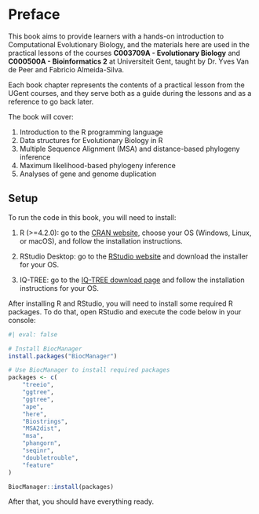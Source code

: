 # Preface {.unnumbered}

This book aims to provide learners with a hands-on introduction to Computational Evolutionary Biology, and the materials here are used in the practical lessons of the courses **C003709A - Evolutionary Biology** and **C000500A - Bioinformatics 2** at Universiteit Gent, taught by Dr. Yves Van de Peer and Fabricio Almeida-Silva.

Each book chapter represents the contents of a practical lesson from the UGent courses, and they serve both as a guide during the lessons and as a reference to go back later.

The book will cover:

1.  Introduction to the R programming language
2.  Data structures for Evolutionary Biology in R
3.  Multiple Sequence Alignment (MSA) and distance-based phylogeny inference
4.  Maximum likelihood-based phylogeny inference
5.  Analyses of gene and genome duplication

## Setup

To run the code in this book, you will need to install:

1.  R (\>=4.2.0): go to the [CRAN website](https://cran.r-project.org/), choose your OS (Windows, Linux, or macOS), and follow the installation instructions.

2.  RStudio Desktop: go to the [RStudio website](https://posit.co/download/rstudio-desktop/) and download the installer for your OS.

3.  IQ-TREE: go to the [IQ-TREE download page](http://www.iqtree.org/#download) and follow the installation instructions for your OS.

After installing R and RStudio, you will need to install some required R packages. To do that, open RStudio and execute the code below in your console:

```r
#| eval: false

# Install BiocManager
install.packages("BiocManager")

# Use BiocManager to install required packages
packages <- c(
    "treeio", 
    "ggtree", 
    "ggtree", 
    "ape", 
    "here", 
    "Biostrings",
    "MSA2dist", 
    "msa", 
    "phangorn", 
    "seqinr",
    "doubletrouble",
    "feature"
)

BiocManager::install(packages)
```

After that, you should have everything ready.
